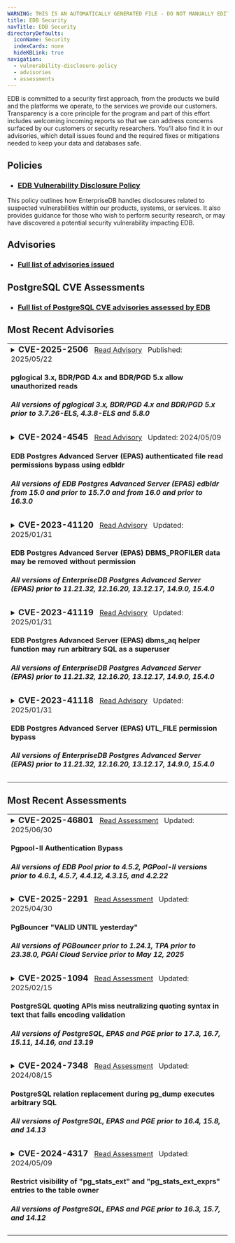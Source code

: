 ```yaml
---
WARNING: THIS IS AN AUTOMATICALLY GENERATED FILE - DO NOT MANUALLY EDIT - SEE tools/automation/generators/advisoryindex
title: EDB Security
navTitle: EDB Security
directoryDefaults:
  iconName: Security
  indexCards: none
  hideKBLink: true
navigation:
  - vulnerability-disclosure-policy
  - advisories
  - assessments
---
```


EDB is committed to a security first approach, from the products we build and the platforms we operate, to the services we provide our customers. Transparency is a core principle for the program and part of this effort includes welcoming incoming reports so that we can address concerns surfaced by our customers or security researchers. You’ll also find it in our advisories, which detail issues found and the required fixes or mitigations needed to keep your data and databases safe.

## Policies

* <h3><a href="vulnerability-disclosure-policy">EDB Vulnerability Disclosure Policy</a></h3>
This policy outlines how EnterpriseDB handles disclosures related to suspected vulnerabilities within our products, systems, or services. It also provides guidance for those who wish to perform security research, or may have discovered a potential security vulnerability impacting EDB.

## Advisories

* <h3><a href="advisories/">Full list of advisories issued</a></h3>

## PostgreSQL CVE Assessments

* <h3><a href="assessments/">Full list of PostgreSQL CVE advisories assessed by EDB</a></h3>

## Most Recent Advisories

<table class="table-bordered">


<tr><td>
<details><summary><h3 style="display:inline">CVE-2025-2506 </h3>
<span>
&nbsp;&nbsp;<a href="advisories/cve20252506">Read Advisory</a>
&nbsp;&nbsp;Published: </span><span>2025/05/22</span>
<h4>pglogical 3.x, BDR/PGD 4.x and BDR/PGD 5.x allow unauthorized reads</h4>
<h5> All versions of pglogical 3.x, BDR/PGD 4.x and BDR/PGD 5.x prior to 3.7.26-ELS, 4.3.8-ELS and 5.8.0</h5>
</summary>
<hr/>
<em>Summary:</em>&nbsp;
When pglogical attempts to replicate data, it does not verify it is using a replication connection, which means a user with CONNECT access to a database configured for replication can execute the pglogical command to obtain read access to replicated tables. When pglogical runs it should verify it is running on a replication connection but does not perform this check. This vulnerability was introduced in the pglogical 3.x codebase, which is proprietary to EDB. The same code base has been integrated into BDR/PGD 4 and 5.
<br/>
<a href="advisories/cve20252506">Read More...</a>
</details></td></tr>


<tr><td>
<details><summary><h3 style="display:inline">CVE-2024-4545 </h3>
<span>
&nbsp;&nbsp;<a href="advisories/cve20244545">Read Advisory</a>
&nbsp;&nbsp;Updated: </span><span>2024/05/09</span>
<h4>EDB Postgres Advanced Server (EPAS) authenticated file read permissions bypass using edbldr</h4>
<h5> All versions of EDB Postgres Advanced Server (EPAS) edbldr from 15.0 and prior to 15.7.0 and from 16.0 and prior to 16.3.0</h5>
</summary>
<hr/>
<em>Summary:</em>&nbsp;
All versions of EnterpriseDB Postgres Advanced Server (EPAS) from 15.0 and prior to 15.7.0 and from 16.0 and prior to 16.3.0 may allow users using <code>edbldr</code> to bypass role permissions from <code>pg_read_server_files</code>. This could allow low privilege users to read files to which they would not otherwise have access.
<br/>
<a href="advisories/cve20244545">Read More...</a>
</details></td></tr>


<tr><td>
<details><summary><h3 style="display:inline">CVE-2023-41120 </h3>
<span>
&nbsp;&nbsp;<a href="advisories/cve202341120">Read Advisory</a>
&nbsp;&nbsp;Updated: </span><span>2025/01/31</span>
<h4>EDB Postgres Advanced Server (EPAS) DBMS_PROFILER data may be removed without permission</h4>
<h5> All versions of EnterpriseDB Postgres Advanced Server (EPAS) prior to 11.21.32, 12.16.20, 13.12.17, 14.9.0, 15.4.0</h5>
</summary>
<hr/>
<em>Summary:</em>&nbsp;
An issue was discovered in EnterpriseDB Postgres Advanced Server (EPAS) before 11.21.32, 12.x before 12.16.20, 13.x before 13.12.16, 14.x before 14.9.0, and 15.x before 15.4.0. It permits an authenticated user to use DBMS_PROFILER to remove all accumulated profiling data on a system-wide basis, regardless of that user's permissions.
<br/>
<a href="advisories/cve202341120">Read More...</a>
</details></td></tr>


<tr><td>
<details><summary><h3 style="display:inline">CVE-2023-41119 </h3>
<span>
&nbsp;&nbsp;<a href="advisories/cve202341119">Read Advisory</a>
&nbsp;&nbsp;Updated: </span><span>2025/01/31</span>
<h4>EDB Postgres Advanced Server (EPAS) dbms_aq helper function may run arbitrary SQL as a superuser</h4>
<h5> All versions of EnterpriseDB Postgres Advanced Server (EPAS) prior to 11.21.32, 12.16.20, 13.12.17, 14.9.0, 15.4.0</h5>
</summary>
<hr/>
<em>Summary:</em>&nbsp;
An issue was discovered in EnterpriseDB Postgres Advanced Server (EPAS) before 11.21.32, 12.x before 12.16.20, 13.x before 13.12.16, 14.x before 14.9.0, and 15.x before 15.4.0. It contains the function _dbms_aq_move_to_exception_queue that may be used to elevate a user's privileges to superuser. This function accepts the OID of a table, and then accesses that table as the superuser by using SELECT and DML commands.
<br/>
<a href="advisories/cve202341119">Read More...</a>
</details></td></tr>


<tr><td>
<details><summary><h3 style="display:inline">CVE-2023-41118 </h3>
<span>
&nbsp;&nbsp;<a href="advisories/cve202341118">Read Advisory</a>
&nbsp;&nbsp;Updated: </span><span>2025/01/31</span>
<h4>EDB Postgres Advanced Server (EPAS) UTL_FILE permission bypass</h4>
<h5> All versions of EnterpriseDB Postgres Advanced Server (EPAS) prior to 11.21.32, 12.16.20, 13.12.17, 14.9.0, 15.4.0</h5>
</summary>
<hr/>
<em>Summary:</em>&nbsp;
An issue was discovered in EnterpriseDB Postgres Advanced Server (EPAS) before 11.21.32, 12.x before 12.16.20, 13.x before 13.12.16, 14.x before 14.9.0, and 15.x before 15.4.0. It may allow an authenticated user to bypass authorization requirements and access underlying implementation functions. When a superuser has configured file locations using CREATE DIRECTORY, these functions allow users to take a wide range of actions, including read, write, copy, rename, and delete.
<br/>
<a href="advisories/cve202341118">Read More...</a>
</details></td></tr>

</table>

## Most Recent Assessments

<table class="table-bordered">


<tr><td>
<details><summary><h3 style="display:inline"> CVE-2025-46801 </h3>
<span>
&nbsp;&nbsp;<a href="assessments/cve-2025-46801">Read Assessment</a>
&nbsp;&nbsp;Updated: </span><span>2025/06/30</span>
<h4>Pgpool-II Authentication Bypass</h4>
<h5> All versions of EDB Pool prior to 4.5.2, PGPool-II versions prior to 4.6.1, 4.5.7, 4.4.12, 4.3.15, and 4.2.22</h5>
</summary>
<hr/>
<em>Summary:</em>&nbsp;
Pgpool-II contains an authentication bypass vulnerability that can be exploited under certain conditions. If an attacker exploits the vulnerability they may be able to log in to the system as an arbitrary user, which could allow them to read or tamper with data in the database, and/or disable the database.
<br/>
<a href="assessments/cve-2025-46801">Read More...</a>
</details></td></tr>


<tr><td>
<details><summary><h3 style="display:inline"> CVE-2025-2291 </h3>
<span>
&nbsp;&nbsp;<a href="assessments/cve-2025-2291">Read Assessment</a>
&nbsp;&nbsp;Updated: </span><span>2025/04/30</span>
<h4>PgBouncer "VALID UNTIL yesterday"</h4>
<h5> All versions of PGBouncer prior to 1.24.1, TPA prior to 23.38.0, PGAI Cloud Service prior to May 12, 2025</h5>
</summary>
<hr/>
<em>Summary:</em>&nbsp;
In PgBouncer, the <code>auth_query</code> mechanism does not consider the <code>VALID UNTIL</code> attribute set in PostgreSQL for user passwords.
This oversight allows users to authenticate using expired passwords, potentially granting unauthorized access. The flaw was fixed in [PgBouncer 1.24.1](https://www.pgbouncer.org/changelog.html#pgbouncer-124x).
<br/>
<a href="assessments/cve-2025-2291">Read More...</a>
</details></td></tr>


<tr><td>
<details><summary><h3 style="display:inline"> CVE-2025-1094 </h3>
<span>
&nbsp;&nbsp;<a href="assessments/cve-2025-1094">Read Assessment</a>
&nbsp;&nbsp;Updated: </span><span>2025/02/15</span>
<h4>PostgreSQL quoting APIs miss neutralizing quoting syntax in text that fails encoding validation</h4>
<h5> All versions of PostgreSQL, EPAS and PGE prior to 17.3, 16.7, 15.11, 14.16, and 13.19</h5>
</summary>
<hr/>
<em>Summary:</em>&nbsp;
Improper neutralization of quoting syntax in PostgreSQL libpq functions <code>PQescapeLiteral()</code>, <code>PQescapeIdentifier()</code>, <code>PQescapeString()</code>, and <code>PQescapeStringConn()</code> allows a database input provider to achieve SQL injection in certain usage patterns. Specifically, SQL injection requires the application to use the function result to construct input to psql, the PostgreSQL interactive terminal. Similarly, improper neutralization of quoting syntax in PostgreSQL command line utility programs allows a source of command line arguments to achieve SQL injection when client_encoding is <code>BIG5</code> and server_encoding is one of <code>EUC_TW</code> or <code>MULE_INTERNAL</code>. Versions before PostgreSQL 17.3, 16.7, 15.11, 14.16, and 13.19 are affected.
<br/>
<a href="assessments/cve-2025-1094">Read More...</a>
</details></td></tr>


<tr><td>
<details><summary><h3 style="display:inline"> CVE-2024-7348 </h3>
<span>
&nbsp;&nbsp;<a href="assessments/cve-2024-7348">Read Assessment</a>
&nbsp;&nbsp;Updated: </span><span>2024/08/15</span>
<h4>PostgreSQL relation replacement during pg_dump executes arbitrary SQL</h4>
<h5> All versions of PostgreSQL, EPAS and PGE prior to 16.4, 15.8, and 14.13</h5>
</summary>
<hr/>
<em>Summary:</em>&nbsp;
Time-of-check Time-of-use (TOCTOU) race condition in pg_dump in PostgreSQL allows an object creator to execute arbitrary SQL functions as the user running pg_dump, which is often a superuser. The attack involves replacing another relation type with a view or foreign table. The attack requires waiting for pg_dump to start, but winning the race condition is trivial if the attacker retains an open transaction. Versions before PostgreSQL 16.4, 15.8, 14.13, 13.16, and 12.20 are affected.
<br/>
<a href="assessments/cve-2024-7348">Read More...</a>
</details></td></tr>


<tr><td>
<details><summary><h3 style="display:inline"> CVE-2024-4317 </h3>
<span>
&nbsp;&nbsp;<a href="assessments/cve-2024-4317">Read Assessment</a>
&nbsp;&nbsp;Updated: </span><span>2024/05/09</span>
<h4>Restrict visibility of "pg_stats_ext" and "pg_stats_ext_exprs" entries to the table owner</h4>
<h5> All versions of PostgreSQL, EPAS and PGE prior to 16.3, 15.7, and 14.12</h5>
</summary>
<hr/>
<em>Summary:</em>&nbsp;
Missing authorization in PostgreSQL built-in views pg_stats_ext and pg_stats_ext_exprs allows an unprivileged database user to read most common values and other statistics from CREATE STATISTICS commands of other users. The most common values may reveal column values the eavesdropper could not otherwise read or results of functions they cannot execute. Installing an unaffected version only fixes fresh PostgreSQL installations, namely those that are created with the initdb utility after installing that version. Current PostgreSQL installations will remain vulnerable until they follow the instructions in the release notes, which are provided as a convenience in the below section. Within major versions 14-16, minor versions before PostgreSQL 16.3, 15.7, and 14.12 are affected. Versions before PostgreSQL 14 are unaffected.
<br/>
<a href="assessments/cve-2024-4317">Read More...</a>
</details></td></tr>

</table>